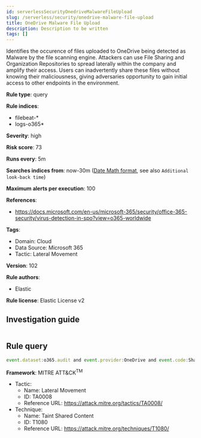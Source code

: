 ```yaml
---
id: serverlessSecurityOnedriveMalwareFileUpload
slug: /serverless/security/onedrive-malware-file-upload
title: OneDrive Malware File Upload
description: Description to be written
tags: []
---
```


<div id="onedrive-malware-file-upload"></div>

Identifies the occurence of files uploaded to OneDrive being detected as Malware by the file scanning engine. Attackers can use File Sharing and Organization Repositories to spread laterally within the company and amplify their access. Users can inadvertently share these files without knowing their maliciousness, giving adversaries opportunity to gain initial access to other endpoints in the environment.

**Rule type**: query

**Rule indices**: 

* filebeat-*
* logs-o365*

**Severity**: high

**Risk score**: 73

**Runs every**: 5m

**Searches indices from**: now-30m ([Date Math format](((ref))/common-options.html#date-math), see also <DocLink id="serverlessSecurityRulesUiCreate" section="set-the-rules-schedule">`Additional look-back time`</DocLink>)

**Maximum alerts per execution**: 100

**References**: 

* https://docs.microsoft.com/en-us/microsoft-365/security/office-365-security/virus-detection-in-spo?view=o365-worldwide

**Tags**: 

* Domain: Cloud
* Data Source: Microsoft 365
* Tactic: Lateral Movement

**Version**: 102

**Rule authors**: 

* Elastic

**Rule license**: Elastic License v2

## Investigation guide

```markdown

```

## Rule query

```js
event.dataset:o365.audit and event.provider:OneDrive and event.code:SharePointFileOperation and event.action:FileMalwareDetected

```

**Framework**: MITRE ATT&CK<sup>TM</sup>

* Tactic:
    * Name: Lateral Movement
    * ID: TA0008
    * Reference URL: https://attack.mitre.org/tactics/TA0008/
* Technique:
    * Name: Taint Shared Content
    * ID: T1080
    * Reference URL: https://attack.mitre.org/techniques/T1080/

